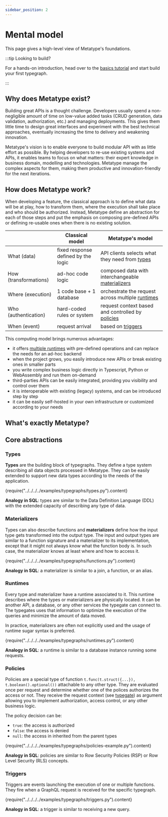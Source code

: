 ```yaml
---
sidebar_position: 2
---
```



# Mental model

This page gives a high-level view of Metatype's foundations.

:::tip Looking to build?

For a hands-on introduction, head over to the [basics tutorial](/docs/tutorials/metatype-basics) and start build your first typegraph.

:::

## Why does Metatype exist?

Building great APIs is a thought challenge. Developers usually spend a non-negligible amount of time on low-value added tasks (CRUD generation, data validation, authorization, etc.) and managing deployments. This gives them little time to design great interfaces and experiment with the best technical approaches, eventually increasing the time to delivery and weakening innovation.

Metatype's vision is to enable everyone to build modular API with as little effort as possible. By helping developers to re-use existing systems and APIs, it enables teams to focus on what matters: their expert knowledge in business domain, modelling and technologies. Metatype manage the complex aspects for them, making them productive and innovation-friendly for the next iterations.

## How does Metatype work?

When developing a feature, the classical approach is to define what data will be at play, how to transform them, where the execution shall take place and who should be authorized. Instead, Metatype define an abstraction for each of those steps and put the emphasis on composing pre-defined APIs or defining re-usable ones when there is no existing solution.

|  | Classical model | Metatype's model |
| --- | --- | --- |
| What (data) | fixed response defined by the logic | API clients selects what they need from [types](/docs/concepts/mental-model#types) |
| How (transformations) | ad-hoc code logic | composed data with interchangeable [materializers](/docs/concepts/mental-model#materializers) |
| Where (execution) | 1 code base + 1 database | orchestrate the request across multiple [runtimes](/docs/concepts/mental-model#runtimes) |
| Who (authentication) | hard-coded rules or system | request context based and controlled by [policies](/docs/concepts/mental-model#policies) |
| When (event) | request arrival | based on [triggers](/docs/concepts/mental-model#triggers) |

This computing model brings numerous advantages:

- it offers [multiple runtimes](/docs/reference/runtimes) with pre-defined operations and can replace the needs for an ad-hoc backend
- when the project grows, you easily introduce new APIs or break existing ones in smaller parts
- you write complex business logic directly in Typescript, Python or WebAssembly and run them on-demand
- third-parties APIs can be easily integrated, providing you visibility and control over them
- it is interoperable with existing (legacy) systems, and can be introduced step by step
- it can be easily self-hosted in your own infrastructure or customized according to your needs

## What's exactly Metatype?

<Intro />

## Core abstractions

### Types

**Types** are the building block of typegraphs. They define a type system describing all data objects processed in Metatype. They can be easily extended to support new data types according to the needs of the application.

<CodeBlock language="python">
  {require("../../../../examples/typegraphs/types.py").content}
</CodeBlock>

**Analogy in SQL**: types are similar to the Data Definition Language (DDL) with the extended capacity of describing any type of data.

### Materializers

Types can also describe functions and **materializers** define how the input type gets transformed into the output type. The input and output types are similar to a function signature and a materializer to its implementation, except that it might not always know what the function body is. In such case, the materializer knows at least where and how to access it.

<CodeBlock language="python">
  {require("../../../../examples/typegraphs/functions.py").content}
</CodeBlock>

**Analogy in SQL**: a materializer is similar to a join, a function, or an alias.

### Runtimes

Every type and materializer have a runtime associated to it. This runtime describes where the types or materializers are physically located. It can be another API, a database, or any other services the typegate can connect to. The typegates uses that information to optimize the execution of the queries and minimize the amount of data moved.

In practice, materializers are often not explicitly used and the usage of runtime sugar syntax is preferred.

<CodeBlock language="python">
  {require("../../../../examples/typegraphs/runtimes.py").content}
</CodeBlock>

**Analogy in SQL**: a runtime is similar to a database instance running some requests.

### Policies

Policies are a special type of function `t.func(t.struct({...}), t.boolean().optional())` attachable to any other type. They are evaluated once per request and determine whether one of the polices authorizes the access or not. They receive the request context (see [typegate](/docs/reference/typegate)) as argument allowing you to implement authorization, access control, or any other business logic.

The policy decision can be:

- `true`: the access is authorized
- `false`: the access is denied
- `null`: the access in inherited from the parent types

<CodeBlock language="python">
  {require("../../../../examples/typegraphs/policies-example.py").content}
</CodeBlock>

**Analogy in SQL**: policies are similar to Row Security Policies (RSP) or Row Level Security (RLS) concepts.

### Triggers

Triggers are events launching the execution of one or multiple functions. They fire when a GraphQL request is received for the specific typegraph.

<CodeBlock language="python">
  {require("../../../../examples/typegraphs/triggers.py").content}
</CodeBlock>

**Analogy in SQL**: a trigger is similar to receiving a new query.
